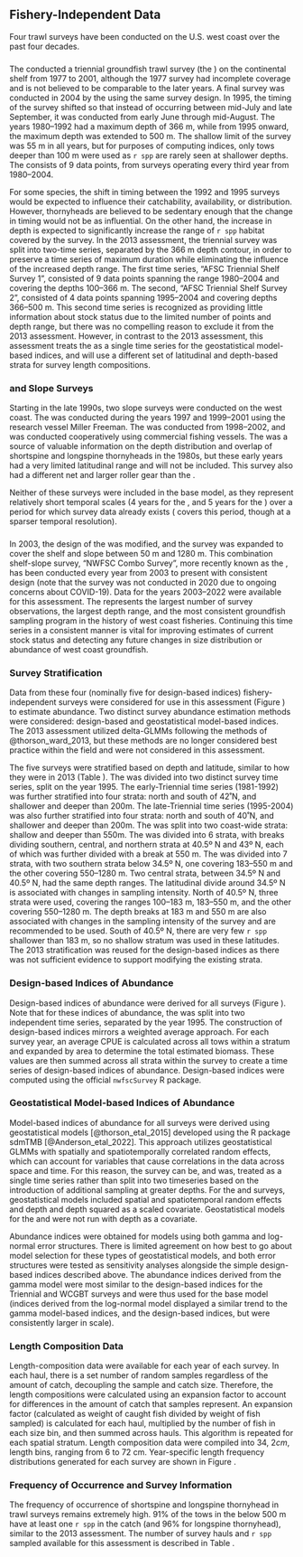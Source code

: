 ## Fishery-Independent Data
Four trawl surveys have been conducted on the U.S. west coast over the past four decades. 

### \acrlong{s-tri}
The \gls{afsc} conducted a triennial groundfish trawl survey (the \Gls{s-tri}) on the continental shelf from 1977 to 2001, although the 1977 survey had incomplete coverage and is not believed to be comparable to the later years. A final survey was conducted in 2004 by the \gls{nwfsc} using the same survey design. In 1995, the timing of the survey shifted so that instead of occurring between mid-July and late September, it was conducted from early June through mid-August. The years 1980–1992 had a maximum depth of 366 m, while from 1995 onward, the maximum depth was extended to 500 m. The shallow limit of the survey was 55 m in all years, but for purposes of computing indices, only tows deeper than 100 m were used as `r spp` are rarely seen at shallower depths. The \gls{s-tri} consists of 9 data points, from surveys operating every third year from 1980–2004.

For some species, the shift in timing between the 1992 and 1995 surveys would be expected to influence their catchability, availability, or distribution. However, thornyheads are believed to be sedentary enough that the change in timing would not be as influential. On the other hand, the increase in depth is expected to significantly increase the range of `r spp` habitat covered by the survey. In the 2013 assessment, the triennial survey was split into two-time series, separated by the 366 m depth contour, in order to preserve a time series of maximum duration while eliminating the influence of the increased depth range. The first time series, "AFSC Triennial Shelf Survey 1”, consisted of 9 data points spanning the range 1980–2004 and covering the depths 100–366 m. The second, “AFSC Triennial Shelf Survey 2”, consisted of 4 data points spanning 1995–2004 and covering depths 366–500 m. This second time series is recognized as providing little information about stock status due to the limited number of points and depth range, but there was no compelling reason to exclude it from the 2013 assessment. However, in contrast to the 2013 assessment, this assessment treats the \gls{s-tri} as a single time series for the geostatistical model-based indices, and will use a different set of latitudinal and depth-based strata for survey length compositions.  

### \acrshort{afsc} and \acrshort{nwfsc} Slope Surveys
Starting in the late 1990s, two slope surveys were conducted on the west coast. The \gls{s-aslope} was conducted during the years 1997 and 1999–2001 using the research vessel Miller Freeman. The \gls{s-nwslope} was conducted from 1998–2002, and was conducted cooperatively using commercial fishing vessels. The \gls{s-aslope} was a source of valuable information on the depth distribution and overlap of shortspine and longspine thornyheads in the 1980s, but these early years had a very limited latitudinal range and will not be included. This survey also had a different net and larger roller gear than the \gls{s-nwslope}.

Neither of these surveys were included in the base model, as they represent relatively short temporal scales (4 years for the \gls{s-aslope}, and 5 years for the \gls{s-nwslope}) over a period for which survey data already exists (\gls{s-tri} covers this period, though at a sparser temporal resolution). 

### \acrlong{s-wcgbt}
In 2003, the design of the \gls{s-nwslope} was modified, and the survey was expanded to cover the shelf and slope between 50 m and 1280 m. This combination shelf-slope survey, “NWFSC Combo Survey”, more recently known as the \gls{s-wcgbt}, has been conducted every year from 2003 to present with consistent design (note that the survey was not conducted in 2020 due to ongoing concerns about COVID-19). Data for the years 2003–2022 were available for this assessment. The \gls{s-wcgbt} represents the largest number of survey observations, the largest depth range, and the most consistent groundfish sampling program in the history of west coast fisheries. Continuing this time series in a consistent manner is vital for improving estimates of current stock status and detecting any future changes in size distribution or abundance of west coast groundfish.

### Survey Stratification
Data from these four (nominally five for design-based indices) fishery-independent surveys were considered for use in this assessment (Figure \ref{fig:survey_data_timeseries}) to estimate abundance. Two distinct survey abundance estimation methods were considered: design-based and geostatistical model-based indices. The 2013 assessment utilized delta-GLMMs following the methods of @thorson_ward_2013, but these methods are no longer considered best practice within the field and were not considered in this assessment.

The five surveys were stratified based on depth and latitude, similar to how they were in 2013 (Table \ref{tab:surveystrat}). The \gls{s-tri} was divided into two distinct survey time series, split on the year 1995. The early-Triennial time series (1981-1992) was further stratified into four strata: north and south of 42˚N, and shallower and deeper than 200m. The late-Triennial time series (1995-2004) was also further stratified into four strata: north and south of 40˚N, and shallower and deeper than 200m.  The \gls{s-aslope} was split into two coast-wide strata: shallow and deeper than 550m. The \gls{s-nwslope} was divided into 6 strata, with breaks dividing southern, central, and northern strata at 40.5º N and 43º N, each of which was further divided with a break at 550 m. The \gls{s-wcgbt} was divided into 7 strata, with two southern strata below 34.5º N, one covering 183–550 m and the other covering 550–1280 m. Two central strata, between 34.5º N and 40.5º N, had the same depth ranges. The latitudinal divide around 34.5º N is associated with changes in sampling intensity. North of 40.5º N, three strata were used, covering the ranges 100–183 m, 183–550 m, and the other covering 550–1280 m. The depth breaks at 183 m and 550 m are also associated with changes in the sampling intensity of the survey and are recommended to be used. South of 40.5º N, there are very few `r spp` shallower than 183 m, so no shallow stratum was used in these latitudes. The 2013 stratification was reused for the design-based indices as there was not sufficient evidence to support modifying the existing strata. 

### Design-based Indices of Abundance
Design-based indices of abundance were derived for all surveys (Figure \ref{fig:designbasedsurv}). Note that for these indices of abundance, the \gls{s-tri} was split into two independent time series, separated by the year 1995. The construction of design-based indices mirrors a weighted average approach. For each survey year, an average CPUE is calculated across all tows within a stratum and expanded by area to determine the total estimated biomass. These values are then summed across all strata within the survey to create a time series of design-based indices of abundance. Design-based indices were computed using the official `nwfscSurvey` R package. 

### Geostatistical Model-based Indices of Abundance
Model-based indices of abundance for all surveys were derived using geostatistical models [@thorson_etal_2015] developed using the R package sdmTMB [@Anderson_etal_2022]. This approach utilizes geostatistical GLMMs with spatially and spatiotemporally correlated random effects, which can account for variables that cause correlations in the data across space and time. For this reason, the \gls{s-tri} survey can be, and was, treated as a single time series rather than split into two timeseries based on the introduction of additional sampling at greater depths. For the \gls{s-tri} and \gls{s-wcgbt} surveys,  geostatistical models included spatial and spatiotemporal random effects and depth and depth squared as a scaled covariate. Geostatistical models for the \gls{s-nwslope} and \gls{s-aslope} were not run with depth as a covariate.

Abundance indices were obtained for models using both gamma and log-normal error structures. There is limited agreement on how best to go about model selection for these types of geostatistical models, and both error structures were tested as sensitivity analyses alongside the simple design-based indices described above. The abundance indices derived from the gamma model were most similar to the design-based indices for the Triennial and WCGBT surveys and were thus used for the base model (indices derived from the log-normal model displayed a similar trend to the gamma model-based indices, and the design-based indices, but were consistently larger in scale).

### Length Composition Data
Length-composition data were available for each year of each survey. In each haul, there is a set number of random samples regardless of the amount of catch, decoupling the sample and catch size. Therefore, the length compositions were calculated using an expansion factor to account for differences in the amount of catch that samples represent. An expansion factor (calculated as weight of caught fish divided by weight of fish sampled) is calculated for each haul, multiplied by the number of fish in each size bin, and then summed across hauls. This algorithm is repeated for each spatial stratum. Length composition data were compiled into 34, $2 cm$, length bins, ranging from 6 to 72 cm. Year-specific length frequency distributions generated for each survey are shown in Figure \ref{fig:survey_comps}.

### Frequency of Occurrence and Survey Information
The frequency of occurrence of shortspine and longspine thornyhead in trawl surveys remains extremely high. 91% of the tows in the \gls{s-wcgbt} below 500 m have at least one `r spp` in the catch (and 96% for longspine thornyhead), similar to the 2013 assessment. The number of survey hauls and `r spp` sampled available for this assessment is described in Table \ref{tab:survinfo}.
